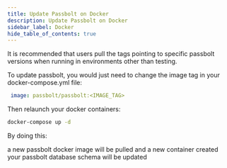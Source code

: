 ```yaml
---
title: Update Passbolt on Docker
description: Update Passbolt on Docker
sidebar_label: Docker
hide_table_of_contents: true
---
```



<DockerWarning />
<SystemRequirements />

It is recommended that users pull the tags pointing to specific passbolt versions when running in environments other than testing.

To update passbolt, you would just need to change the image tag in your docker-compose.yml file:

```yaml
 image: passbolt/passbolt:<IMAGE_TAG>
``` 
Then relaunch your docker containers:

```bash
docker-compose up -d
```
By doing this:

a new passbolt docker image will be pulled and a new container created
your passbolt database schema will be updated
